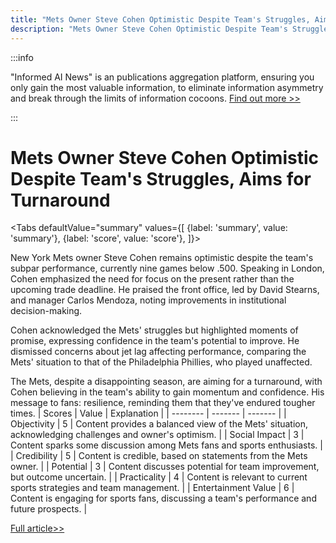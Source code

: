 ```yaml
---
title: "Mets Owner Steve Cohen Optimistic Despite Team's Struggles, Aims for Turnaround"
description: "Mets Owner Steve Cohen Optimistic Despite Team's Struggles, Aims for Turnaround"
---
```



:::info

"Informed AI News" is an publications aggregation platform, ensuring you only gain the most valuable information, to eliminate information asymmetry and break through the limits of information cocoons.  [Find out more >>](/)

:::

# Mets Owner Steve Cohen Optimistic Despite Team's Struggles, Aims for Turnaround


<Tabs
	defaultValue="summary"
	values={[
	{label: 'summary', value: 'summary'},
	{label: 'score', value: 'score'},
]}>
<TabItem value="summary">


New York Mets owner Steve Cohen remains optimistic despite the team's subpar performance, currently nine games below .500. Speaking in London, Cohen emphasized the need for focus on the present rather than the upcoming trade deadline. He praised the front office, led by David Stearns, and manager Carlos Mendoza, noting improvements in institutional decision-making.

Cohen acknowledged the Mets' struggles but highlighted moments of promise, expressing confidence in the team's potential to improve. He dismissed concerns about jet lag affecting performance, comparing the Mets' situation to that of the Philadelphia Phillies, who played unaffected.

The Mets, despite a disappointing season, are aiming for a turnaround, with Cohen believing in the team's ability to gain momentum and confidence. His message to fans: resilience, reminding them that they've endured tougher times.
</TabItem>
<TabItem value="score">
	| Scores     | Value   | Explanation |
	| -------- | ------- | ------- |
	| Objectivity  | 5    | Content provides a balanced view of the Mets' situation, acknowledging challenges and owner's optimism.    |
	| Social Impact | 3     | Content sparks some discussion among Mets fans and sports enthusiasts.    |
	| Credibility    | 5    | Content is credible, based on statements from the Mets owner.    |
	| Potential    | 3    | Content discusses potential for team improvement, but outcome uncertain.    |
	| Practicality    | 4    | Content is relevant to current sports strategies and team management.    |
	| Entertainment Value    | 6    | Content is engaging for sports fans, discussing a team's performance and future prospects.    |
</TabItem>
</Tabs>

[Full article>>](https://apnews.com/article/steve-cohen-mets-7c1078cacb390958772a2a891f50dd89)
